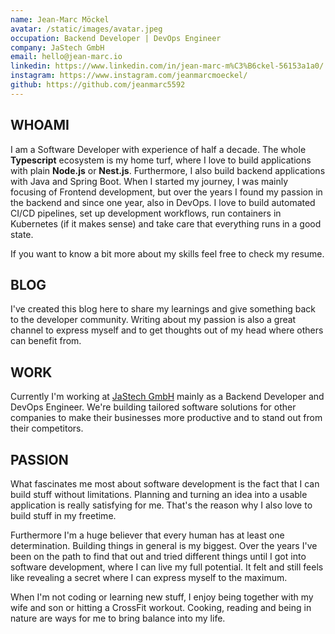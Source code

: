 ```yaml
---
name: Jean-Marc Möckel
avatar: /static/images/avatar.jpeg
occupation: Backend Developer | DevOps Engineer
company: JaStech GmbH
email: hello@jean-marc.io
linkedin: https://www.linkedin.com/in/jean-marc-m%C3%B6ckel-56153a1a0/
instagram: https://www.instagram.com/jeanmarcmoeckel/
github: https://github.com/jeanmarc5592
---
```

## WHOAMI
I am a Software Developer with experience of half a decade. The whole **Typescript** ecosystem is my home turf, where I love to build applications with plain **Node.js** or **Nest.js**.
Furthermore, I also build backend applications with Java and Spring Boot. 
When I started my journey, I was mainly focusing of Frontend development, but over the years I found my passion in the backend and since one year, also in DevOps. 
I love to build automated CI/CD pipelines, set up development workflows, run containers in Kubernetes (if it makes sense) and take care that everything runs in a good state.

If you want to know a bit more about my skills feel free to check my resume.

## BLOG
I've created this blog here to share my learnings and give something back to the developer community. Writing about my passion is also a great channel to express myself and to get thoughts out of my head where others can benefit from.

## WORK
Currently I'm working at [JaStech GmbH](https://jastech-solutions.de/home) mainly as a Backend Developer and DevOps Engineer. We're building tailored software solutions for other companies to make their businesses more productive and to stand out from their competitors.

## PASSION
What fascinates me most about software development is the fact that I can build stuff without limitations. Planning and turning an idea into a usable application is really satisfying for me. That's the reason why I also love to build stuff in my freetime.

Furthermore I'm a huge believer that every human has at least one determination. Building things in general is my biggest. Over the years I've been on the path to find that out and tried different things until I got into software development, where I can live my full potential. It felt and still feels like revealing a secret where I can express myself to the maximum.

When I'm not coding or learning new stuff, I enjoy being together with my wife and son or hitting a CrossFit workout. Cooking, reading and being in nature are ways for me to bring balance into my life.
